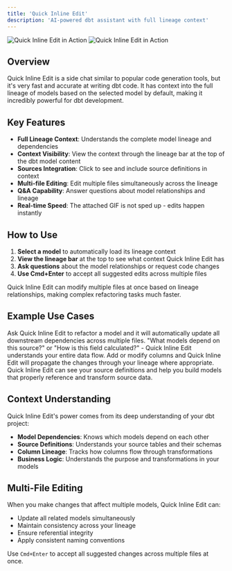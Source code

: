 ```yaml
---
title: 'Quick Inline Edit'
description: 'AI-powered dbt assistant with full lineage context'
---
```


<img
  className="block dark:hidden"
  src="https://i.imgur.com/0REjnID.gif"
  alt="Quick Inline Edit in Action"
/>
<img
  className="hidden dark:block"
  src="https://i.imgur.com/0REjnID.gif"
  alt="Quick Inline Edit in Action"
/>

## Overview

Quick Inline Edit is a side chat similar to popular code generation tools, but it's very fast and accurate at writing dbt code. It has context into the full lineage of models based on the selected model by default, making it incredibly powerful for dbt development.

## Key Features

- **Full Lineage Context**: Understands the complete model lineage and dependencies
- **Context Visibility**: View the context through the lineage bar at the top of the dbt model content
- **Sources Integration**: Click to see and include source definitions in context
- **Multi-file Editing**: Edit multiple files simultaneously across the lineage
- **Q&A Capability**: Answer questions about model relationships and lineage
- **Real-time Speed**: The attached GIF is not sped up - edits happen instantly

## How to Use

1. **Select a model** to automatically load its lineage context
2. **View the lineage bar** at the top to see what context Quick Inline Edit has
3. **Ask questions** about the model relationships or request code changes
4. **Use Cmd+Enter** to accept all suggested edits across multiple files

<Tip>
Quick Inline Edit can modify multiple files at once based on lineage relationships, making complex refactoring tasks much faster.
</Tip>

## Example Use Cases

<AccordionGroup>
  <Accordion icon="code" title="Model Refactoring">
    Ask Quick Inline Edit to refactor a model and it will automatically update all downstream dependencies across multiple files.
  </Accordion>

  <Accordion icon="question" title="Lineage Questions">
    "What models depend on this source?" or "How is this field calculated?" - Quick Inline Edit understands your entire data flow.
  </Accordion>

  <Accordion icon="edit" title="Column Changes">
    Add or modify columns and Quick Inline Edit will propagate the changes through your lineage where appropriate.
  </Accordion>

  <Accordion icon="database" title="Source Integration">
    Quick Inline Edit can see your source definitions and help you build models that properly reference and transform source data.
  </Accordion>
</AccordionGroup>

## Context Understanding

Quick Inline Edit's power comes from its deep understanding of your dbt project:

- **Model Dependencies**: Knows which models depend on each other
- **Source Definitions**: Understands your source tables and their schemas
- **Column Lineage**: Tracks how columns flow through transformations
- **Business Logic**: Understands the purpose and transformations in your models

## Multi-File Editing

When you make changes that affect multiple models, Quick Inline Edit can:

- Update all related models simultaneously
- Maintain consistency across your lineage
- Ensure referential integrity
- Apply consistent naming conventions

Use `Cmd+Enter` to accept all suggested changes across multiple files at once.